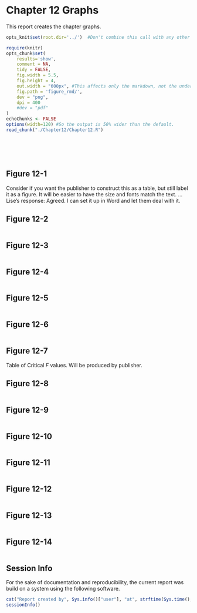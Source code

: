 Chapter 12 Graphs
=================================================
This report creates the chapter graphs.

<!--  Set the working directory to the repository's base directory; this assumes the report is nested inside of only one directory.-->
```r
opts_knit$set(root.dir='../')  #Don't combine this call with any other chunk -especially one that uses file paths.
```

<!-- Set the report-wide options, and point to the external code file. -->
```r
require(knitr)
opts_chunk$set(
    results='show', 
    comment = NA, 
    tidy = FALSE,
    fig.width = 5.5, 
    fig.height = 4, 
    out.width = "600px", #This affects only the markdown, not the underlying png file.  The height will be scaled appropriately.
    fig.path = 'figure_rmd/',     
    dev = "png",
    dpi = 400
    #dev = "pdf"
)
echoChunks <- FALSE
options(width=120) #So the output is 50% wider than the default.
read_chunk("./Chapter12/Chapter12.R") 
```
<!-- Load the packages.  Suppress the output when loading packages. --> 
```r
```

<!-- Load any Global functions and variables declared in the R file.  Suppress the output. --> 
```r
```

<!-- Declare any global functions specific to a Rmd output.  Suppress the output. --> 
```r
```

<!-- Load the datasets. -->
```r
```

<!-- Tweak the datasets. -->
```r
```

## Figure 12-1
Consider if you want the publisher to construct this as a table, but still label it as a figure.  It will be easier to have the size and fonts match the text.  ...Lise's response: Agreed.  I can set it up in Word and let them deal with it.

## Figure 12-2

```r
```
## Figure 12-3

```r
```
## Figure 12-4

```r
```

## Figure 12-5
```r
```

## Figure 12-6
```r
```

## Figure 12-7
Table of Critical *F* values.  Will be produced by publisher.

## Figure 12-8
```r
```

## Figure 12-9
```r
```

## Figure 12-10
```r
```

## Figure 12-11
```r
```

## Figure 12-12
```r
```

## Figure 12-13
```r
```

## Figure 12-14
```r
```

## Session Info
For the sake of documentation and reproducibility, the current report was build on a system using the following software.

```r
cat("Report created by", Sys.info()["user"], "at", strftime(Sys.time(), "%F, %T %z"))
sessionInfo()
```

